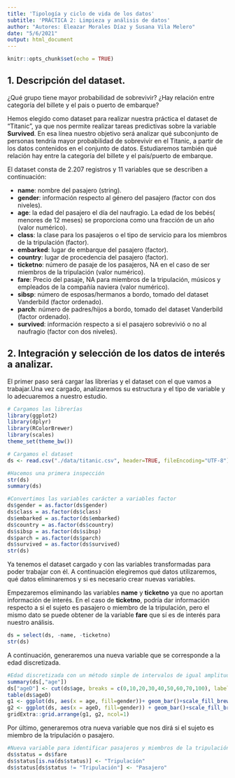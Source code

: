 ```yaml
---
title: 'Tipología y ciclo de vida de los datos'
subtitle: 'PRÁCTICA 2: Limpieza y análisis de datos'
author: "Autores: Eleazar Morales Díaz y Susana Vila Melero"
date: "5/6/2021"
output: html_document
---
```


```r
knitr::opts_chunk$set(echo = TRUE)
```

## 1. Descripción del dataset.

¿Qué grupo tiene mayor probabilidad de sobrevivir?
¿Hay relación entre categoría del billete y el pais o puerto de embarque?

Hemos elegido como dataset para realizar nuestra práctica el dataset de "Titanic", ya que nos permite realizar tareas predictivas sobre la variable **Survived**. En esa línea nuestro objetivo será analizar qué subconjunto de personas tendría mayor probabilidad de sobrevivir en el Titanic, a partir de los datos contenidos en el conjunto de datos. Estudiaremos también qué relación hay entre la categoría del billete y el país/puerto de embarque.

El dataset consta de 2.207 registros y 11 variables que se describen a continuación:

* **name**: nombre del pasajero (string).
* **gender**: información respecto al género del pasajero (factor con dos niveles).
* **age**: la edad del pasajero el día del naufragio. La edad de los bebés( menores de 12 meses) se proporciona como una fracción de un año (valor numérico).
* **class**: la clase para los pasajeros o el tipo de servicio para los miembros de la tripulación (factor).
* **embarked**: lugar de embarque del pasajero (factor).
* **country**: lugar de procedencia del pasajero (factor).
* **ticketno**: número de pasaje de los pasajeros, NA en el caso de ser miembros de la tripulación (valor numérico).
* **fare**: Precio del pasaje, NA para miembros de la tripulación, músicos y empleados de la compañía naviera (valor numérico).
* **sibsp**: número de esposas/hermanos a bordo, tomado del dataset Vanderbild (factor ordenado).
* **parch**: número de padres/hijos a bordo, tomado del dataset Vanderbild (factor ordenado).
* **survived**: información respecto a si el pasajero sobrevivió o no al naufragio (factor con dos niveles).


## 2. Integración y selección de los datos de interés a analizar.

El primer paso será cargar las librerias y el dataset con el que vamos a trabajar.Una vez cargado, analizaremos su estructura y el tipo de variable y lo adecuaremos a nuestro estudio.

```r
# Cargamos las librerías
library(ggplot2)
library(dplyr)
library(RColorBrewer)
library(scales)
theme_set(theme_bw())

# Cargamos el dataset
ds <- read.csv("./data/titanic.csv", header=TRUE, fileEncoding="UTF-8")

#Hacemos una primera inspección
str(ds)
summary(ds)

#Convertimos las variables carácter a variables factor
ds$gender = as.factor(ds$gender)
ds$class = as.factor(ds$class)
ds$embarked = as.factor(ds$embarked)
ds$country = as.factor(ds$country)
ds$sibsp = as.factor(ds$sibsp)
ds$parch = as.factor(ds$parch)
ds$survived = as.factor(ds$survived)
str(ds)
```

Ya tenemos el dataset cargado y con las variables transformadas para poder trabajar con él. A continuación elegiremos qué datos utilizaremos, qué datos eliminaremos y si es necesario crear nuevas variables.

Empezaremos eliminando las variables **name** y **ticketno** ya que no aportan información de interés. En el caso de **ticketno**, podría dar información respecto a si el sujeto es pasajero o miembro de la tripulación, pero el mismo dato se puede obtener de la variable **fare** que sí es de interés para nuestro análisis.
```r
ds = select(ds, -name, -ticketno)
str(ds)
```

A continuación, generaremos una nueva variable que se corresponde a la edad discretizada.
```r
#Edad discretizada con un método simple de intervalos de igual amplitud.
summary(ds[,"age"])
ds["ageD"] <- cut(ds$age, breaks = c(0,10,20,30,40,50,60,70,100), labels = c("0-9", "10-19", "20-29", "30-39","40-49","50-59","60-69","70-79"))
table(ds$ageD)
g1 <- ggplot(ds, aes(x = age, fill=gender))+ geom_bar()+scale_fill_brewer(palette="Blues")+theme(aspect.ratio = 0.5)+ggtitle("Age Continua")
g2 <- ggplot(ds, aes(x = ageD, fill=gender)) + geom_bar()+scale_fill_brewer(palette="Blues")+theme(aspect.ratio = 0.5)+ggtitle("Age Discreta")
gridExtra::grid.arrange(g1, g2, ncol=1)
```

Por último, generaremos otra nueva variable que nos dirá si el sujeto es miembro de la tripulación o pasajero.
```r
#Nueva variable para identificar pasajeros y miembros de la tripulación
ds$status = ds$fare
ds$status[is.na(ds$status)] <- "Tripulación"
ds$status[ds$status != "Tripulación"] <- "Pasajero"
```

